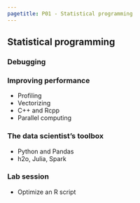 ```yaml
---
pagetitle: P01 - Statistical programming
---
```


## Statistical programming

### Debugging

### Improving performance

- Profiling
- Vectorizing
- C++ and Rcpp
- Parallel computing

### The data scientist’s toolbox

- Python and Pandas
- h2o, Julia, Spark

### Lab session

- Optimize an R script